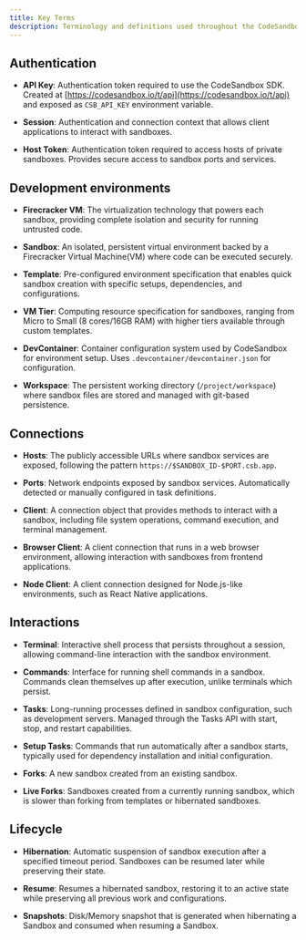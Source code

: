 ```yaml
---
title: Key Terms
description: Terminology and definitions used throughout the CodeSandbox SDK.
---
```



<Hero
  title="Key Terms"
  subtitle="Terminology and definitions used throughout the CodeSandbox SDK."
/>

## Authentication

- **API Key**: Authentication token required to use the CodeSandbox SDK. Created at [https://codesandbox.io/t/api](https://codesandbox.io/t/api) and exposed as `CSB_API_KEY` environment variable.

- **Session**: Authentication and connection context that allows client applications to interact with sandboxes.

- **Host Token**: Authentication token required to access hosts of private sandboxes. Provides secure access to sandbox ports and services.

## Development environments

- **Firecracker VM**: The virtualization technology that powers each sandbox, providing complete isolation and security for running untrusted code.

- **Sandbox**: An isolated, persistent virtual environment backed by a Firecracker Virtual Machine(VM) where code can be executed securely.

- **Template**: Pre-configured environment specification that enables quick sandbox creation with specific setups, dependencies, and configurations.

- **VM Tier**: Computing resource specification for sandboxes, ranging from Micro to Small (8 cores/16GB RAM) with higher tiers available through custom templates.

- **DevContainer**: Container configuration system used by CodeSandbox for environment setup. Uses `.devcontainer/devcontainer.json` for configuration.

- **Workspace**: The persistent working directory (`/project/workspace`) where sandbox files are stored and managed with git-based persistence.

## Connections

- **Hosts**: The publicly accessible URLs where sandbox services are exposed, following the pattern `https://$SANDBOX_ID-$PORT.csb.app`.

- **Ports**: Network endpoints exposed by sandbox services. Automatically detected or manually configured in task definitions.

- **Client**: A connection object that provides methods to interact with a sandbox, including file system operations, command execution, and terminal management.

- **Browser Client**: A client connection that runs in a web browser environment, allowing interaction with sandboxes from frontend applications.

- **Node Client**: A client connection designed for Node.js-like environments, such as React Native applications.

## Interactions

- **Terminal**: Interactive shell process that persists throughout a session, allowing command-line interaction with the sandbox environment.

- **Commands**: Interface for running shell commands in a sandbox. Commands clean themselves up after execution, unlike terminals which persist.

- **Tasks**: Long-running processes defined in sandbox configuration, such as development servers. Managed through the Tasks API with start, stop, and restart capabilities.

- **Setup Tasks**: Commands that run automatically after a sandbox starts, typically used for dependency installation and initial configuration.

- **Forks**: A new sandbox created from an existing sandbox.

- **Live Forks**: Sandboxes created from a currently running sandbox, which is slower than forking from templates or hibernated sandboxes.

## Lifecycle

- **Hibernation**: Automatic suspension of sandbox execution after a specified timeout period. Sandboxes can be resumed later while preserving their state.

- **Resume**: Resumes a hibernated sandbox, restoring it to an active state while preserving all previous work and configurations.

- **Snapshots**: Disk/Memory snapshot that is generated when hibernating a Sandbox and consumed when resuming a Sandbox.
